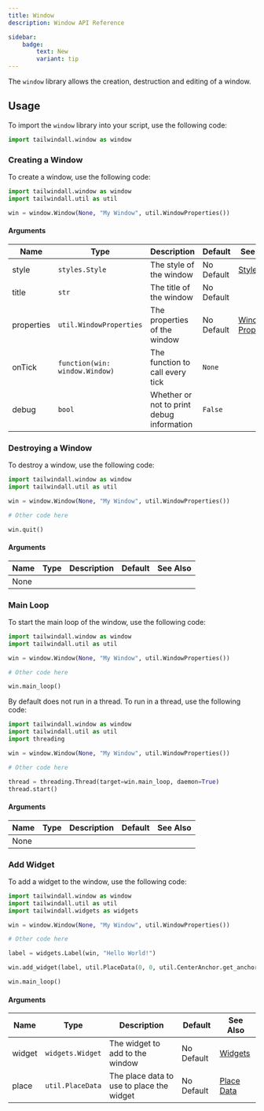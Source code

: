 ---
title: Window
description: Window API Reference

sidebar:
    badge:
        text: New
        variant: tip
---

The `window` library allows the creation, destruction and editing of a window.

## Usage

To import the `window` library into your script, use the following code:

```python
import tailwindall.window as window
```

### Creating a Window

To create a window, use the following code:

```python
import tailwindall.window as window
import tailwindall.util as util

win = window.Window(None, "My Window", util.WindowProperties())
```

#### Arguments

| Name       | Type                           | Description                               | Default    | See Also                                                  |
|------------|--------------------------------|-------------------------------------------|------------|-----------------------------------------------------------|
| style      | `styles.Style`                 | The style of the window                   | No Default | [Styles](/reference/styles)                               |
| title      | `str`                          | The title of the window                   | No Default |                                                           |
| properties | `util.WindowProperties`        | The properties of the window              | No Default | [Window Properties](/reference/utility#window-properties) |
| onTick     | `function(win: window.Window)` | The function to call every tick           | `None`     |                                                           |
| debug      | `bool`                         | Whether or not to print debug information | `False`    |                                                           |

### Destroying a Window

To destroy a window, use the following code:

```python
import tailwindall.window as window
import tailwindall.util as util

win = window.Window(None, "My Window", util.WindowProperties())

# Other code here

win.quit()
```

#### Arguments

| Name | Type | Description | Default | See Also |
|------|------|-------------|---------|----------|
| None |      |             |         |          |


### Main Loop

To start the main loop of the window, use the following code:

```python
import tailwindall.window as window
import tailwindall.util as util

win = window.Window(None, "My Window", util.WindowProperties())

# Other code here

win.main_loop()
```

By default does not run in a thread. To run in a thread, use the following code:

```python
import tailwindall.window as window
import tailwindall.util as util
import threading

win = window.Window(None, "My Window", util.WindowProperties())

# Other code here

thread = threading.Thread(target=win.main_loop, daemon=True)
thread.start()
```

#### Arguments

| Name | Type | Description | Default | See Also |
|------|------|-------------|---------|----------|
| None |      |             |         |          |


### Add Widget

To add a widget to the window, use the following code:

```python
import tailwindall.window as window
import tailwindall.util as util
import tailwindall.widgets as widgets

win = window.Window(None, "My Window", util.WindowProperties())

# Other code here

label = widgets.Label(win, "Hello World!")

win.add_widget(label, util.PlaceData(0, 0, util.CenterAnchor.get_anchor()))

win.main_loop()
```

#### Arguments

| Name   | Type             | Description                               | Default    | See Also                                    |
|--------|------------------|-------------------------------------------|------------|---------------------------------------------|
| widget | `widgets.Widget` | The widget to add to the window           | No Default | [Widgets](/reference/widgets)               |
| place  | `util.PlaceData` | The place data to use to place the widget | No Default | [Place Data](/reference/utility#place-data) |

